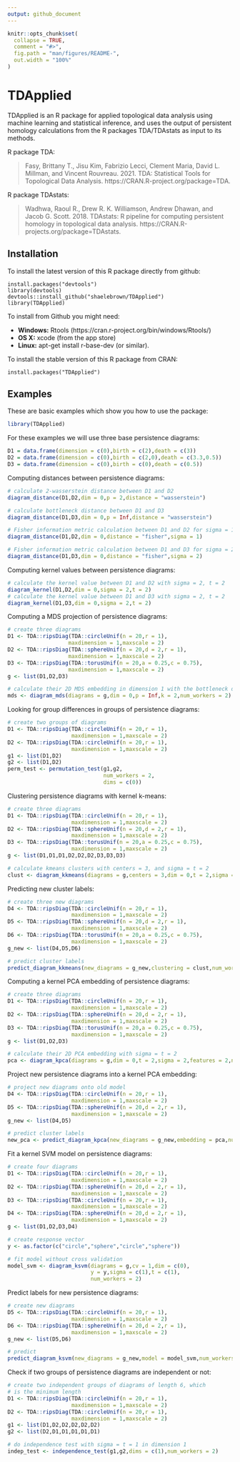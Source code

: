 ```yaml
---
output: github_document
---
```


<!-- README.md is generated from README.Rmd. Please edit that file -->

```r
knitr::opts_chunk$set(
  collapse = TRUE,
  comment = "#>",
  fig.path = "man/figures/README-",
  out.width = "100%"
)
```

# TDApplied

<!-- badges: start -->
<!-- badges: end -->

TDApplied is an R package for applied topological data analysis using machine learning and statistical inference, and uses the output of persistent homology calculations from the R packages TDA/TDAstats as input to its methods.

R package TDA:

> Fasy, Brittany T., Jisu Kim, Fabrizio Lecci, Clement Maria, David L. Millman, and Vincent Rouvreau. 2021. TDA: Statistical Tools for Topological Data Analysis. https://CRAN.R-project.org/package=TDA.

R package TDAstats:

> Wadhwa, Raoul R., Drew R. K. Williamson, Andrew Dhawan, and Jacob G. Scott. 2018. TDAstats: R pipeline for computing persistent homology in topological data analysis. https://CRAN.R-projects.org/package=TDAstats.

## Installation

To install the latest version of this R package directly from github:

    install.packages("devtools")
    library(devtools)
    devtools::install_github("shaelebrown/TDApplied")
    library(TDApplied)

To install from Github you might need: 

- **Windows:** Rtools (https://cran.r-project.org/bin/windows/Rtools/)
- **OS X:** xcode (from the app store)
- **Linux:** apt-get install r-base-dev (or similar).

To install the stable version of this R package from CRAN:

    install.packages("TDApplied")

## Examples

These are basic examples which show you how to use the package:

```r
library(TDApplied)
```

For these examples we will use three base persistence diagrams:

```r
D1 = data.frame(dimension = c(0),birth = c(2),death = c(3))
D2 = data.frame(dimension = c(0),birth = c(2,0),death = c(3.3,0.5))
D3 = data.frame(dimension = c(0),birth = c(0),death = c(0.5))
```

Computing distances between persistence diagrams:

```r
# calculate 2-wasserstein distance between D1 and D2
diagram_distance(D1,D2,dim = 0,p = 2,distance = "wasserstein")

# calculate bottleneck distance between D1 and D3
diagram_distance(D1,D3,dim = 0,p = Inf,distance = "wasserstein")

# Fisher information metric calculation between D1 and D2 for sigma = 1
diagram_distance(D1,D2,dim = 0,distance = "fisher",sigma = 1)

# Fisher information metric calculation between D1 and D3 for sigma = 2
diagram_distance(D1,D3,dim = 0,distance = "fisher",sigma = 2)
```

Computing kernel values between persistence diagrams:

```r
# calculate the kernel value between D1 and D2 with sigma = 2, t = 2
diagram_kernel(D1,D2,dim = 0,sigma = 2,t = 2)
# calculate the kernel value between D1 and D3 with sigma = 2, t = 2
diagram_kernel(D1,D3,dim = 0,sigma = 2,t = 2)
```

Computing a MDS projection of persistence diagrams:

```r
# create three diagrams
D1 <- TDA::ripsDiag(TDA::circleUnif(n = 20,r = 1),
                   maxdimension = 1,maxscale = 2)
D2 <- TDA::ripsDiag(TDA::sphereUnif(n = 20,d = 2,r = 1),
                   maxdimension = 1,maxscale = 2)
D3 <- TDA::ripsDiag(TDA::torusUnif(n = 20,a = 0.25,c = 0.75),
                   maxdimension = 1,maxscale = 2)
g <- list(D1,D2,D3)

# calculate their 2D MDS embedding in dimension 1 with the bottleneck distance
mds <- diagram_mds(diagrams = g,dim = 0,p = Inf,k = 2,num_workers = 2)
```

Looking for group differences in groups of persistence diagrams:

```r
# create two groups of diagrams
D1 <- TDA::ripsDiag(TDA::circleUnif(n = 20,r = 1),
                    maxdimension = 1,maxscale = 2)
D2 <- TDA::ripsDiag(TDA::circleUnif(n = 20,r = 1),
                    maxdimension = 1,maxscale = 2)
g1 <- list(D1,D2)
g2 <- list(D1,D2)
perm_test <- permutation_test(g1,g2,
                              num_workers = 2,
                              dims = c(0))
```

Clustering persistence diagrams with kernel k-means:

```r
# create three diagrams
D1 <- TDA::ripsDiag(TDA::circleUnif(n = 20,r = 1),
                    maxdimension = 1,maxscale = 2)
D2 <- TDA::ripsDiag(TDA::sphereUnif(n = 20,d = 2,r = 1),
                    maxdimension = 1,maxscale = 2)
D3 <- TDA::ripsDiag(TDA::torusUnif(n = 20,a = 0.25,c = 0.75),
                    maxdimension = 1,maxscale = 2)
g <- list(D1,D1,D1,D2,D2,D2,D3,D3,D3)

# calculate kmeans clusters with centers = 3, and sigma = t = 2
clust <- diagram_kkmeans(diagrams = g,centers = 3,dim = 0,t = 2,sigma = 2,num_workers = 2)
```

Predicting new cluster labels:

```r
# create three new diagrams
D4 <- TDA::ripsDiag(TDA::circleUnif(n = 20,r = 1),
                    maxdimension = 1,maxscale = 2)
D5 <- TDA::ripsDiag(TDA::sphereUnif(n = 20,d = 2,r = 1),
                    maxdimension = 1,maxscale = 2)
D6 <- TDA::ripsDiag(TDA::torusUnif(n = 20,a = 0.25,c = 0.75),
                    maxdimension = 1,maxscale = 2)
g_new <- list(D4,D5,D6)

# predict cluster labels
predict_diagram_kkmeans(new_diagrams = g_new,clustering = clust,num_workers = 2)
```

Computing a kernel PCA embedding of persistence diagrams:

```r
# create three diagrams
D1 <- TDA::ripsDiag(TDA::circleUnif(n = 20,r = 1),
                    maxdimension = 1,maxscale = 2)
D2 <- TDA::ripsDiag(TDA::sphereUnif(n = 20,d = 2,r = 1),
                    maxdimension = 1,maxscale = 2)
D3 <- TDA::ripsDiag(TDA::torusUnif(n = 20,a = 0.25,c = 0.75),
                    maxdimension = 1,maxscale = 2)
g <- list(D1,D2,D3)

# calculate their 2D PCA embedding with sigma = t = 2
pca <- diagram_kpca(diagrams = g,dim = 0,t = 2,sigma = 2,features = 2,num_workers = 2)
```

Project new persistence diagrams into a kernel PCA embedding:

```r
# project new diagrams onto old model
D4 <- TDA::ripsDiag(TDA::circleUnif(n = 20,r = 1),
                    maxdimension = 1,maxscale = 2)
D5 <- TDA::ripsDiag(TDA::sphereUnif(n = 20,d = 2,r = 1),
                    maxdimension = 1,maxscale = 2)
g_new <- list(D4,D5)

# predict cluster labels
new_pca <- predict_diagram_kpca(new_diagrams = g_new,embedding = pca,num_workers = 2)
```

Fit a kernel SVM model on persistence diagrams:

```r
# create four diagrams
D1 <- TDA::ripsDiag(TDA::circleUnif(n = 20,r = 1),
                    maxdimension = 1,maxscale = 2)
D2 <- TDA::ripsDiag(TDA::sphereUnif(n = 20,d = 2,r = 1),
                    maxdimension = 1,maxscale = 2)
D3 <- TDA::ripsDiag(TDA::circleUnif(n = 20,r = 1),
                    maxdimension = 1,maxscale = 2)
D4 <- TDA::ripsDiag(TDA::sphereUnif(n = 20,d = 2,r = 1),
                    maxdimension = 1,maxscale = 2)
g <- list(D1,D2,D3,D4)

# create response vector
y <- as.factor(c("circle","sphere","circle","sphere"))

# fit model without cross validation
model_svm <- diagram_ksvm(diagrams = g,cv = 1,dim = c(0),
                          y = y,sigma = c(1),t = c(1),
                          num_workers = 2)
```

Predict labels for new persistence diagrams:

```r
# create new diagrams
D5 <- TDA::ripsDiag(TDA::circleUnif(n = 20,r = 1),
                    maxdimension = 1,maxscale = 2)
D6 <- TDA::ripsDiag(TDA::sphereUnif(n = 20,d = 2,r = 1),
                    maxdimension = 1,maxscale = 2)
g_new <- list(D5,D6)

# predict
predict_diagram_ksvm(new_diagrams = g_new,model = model_svm,num_workers = 2)
```

Check if two groups of persistence diagrams are independent or not:

```r
# create two independent groups of diagrams of length 6, which
# is the minimum length
D1 <- TDA::ripsDiag(TDA::circleUnif(n = 20,r = 1),
                    maxdimension = 1,maxscale = 2)
D2 <- TDA::ripsDiag(TDA::circleUnif(n = 20,r = 1),
                    maxdimension = 1,maxscale = 2)
g1 <- list(D1,D2,D2,D2,D2,D2)
g2 <- list(D2,D1,D1,D1,D1,D1)

# do independence test with sigma = t = 1 in dimension 1
indep_test <- independence_test(g1,g2,dims = c(1),num_workers = 2)
```
